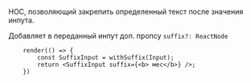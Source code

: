 

HOC, позволяющий закрепить определенный текст после значения инпута.

Добавляет в переданный инпут доп. пропсу `suffix?: ReactNode`

```tsx live
    render(() => {
        const SuffixInput = withSuffix(Input);
        return <SuffixInput suffix={<b> мес</b>} />;
    })
```
